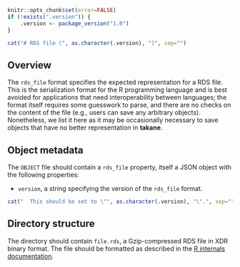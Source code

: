```r
knitr::opts_chunk$set(error=FALSE)
if (!exists(".version")) {
    .version <- package_version("1.0")
}
```

```r
cat("# RDS file (", as.character(.version), ")", sep="")
```

## Overview

The `rds_file` format specifies the expected representation for a RDS file.
This is the serialization format for the R programming language and is best avoided for applications that need interoperability between languages;
the format itself requires some guesswork to parse, and there are no checks on the content of the file (e.g., users can save any arbitrary objects).
Nonetheless, we list it here as it may be occasionally necessary to save objects that have no better representation in **takane**.

## Object metadata

The `OBJECT` file should contain a `rds_file` property, itself a JSON object with the following properties:

- `version`, a string specifying the version of the `rds_file` format.
```r
cat("  This should be set to \"", as.character(.version), "\".", sep="")
```

## Directory structure

The directory should contain `file.rds`, a Gzip-compressed RDS file in XDR binary format.
The file should be formatted as described in the [R internals documentation](https://cran.r-project.org/doc/manuals/r-release/R-ints.html#Serialization-Formats).
